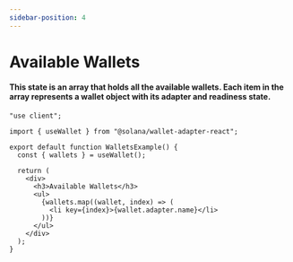 ```yaml
---
sidebar-position: 4
---
```




# Available Wallets

#### This state is an array that holds all the available wallets. Each item in the array represents a wallet object with its adapter and readiness state.

```tsx
"use client";

import { useWallet } from "@solana/wallet-adapter-react";

export default function WalletsExample() {
  const { wallets } = useWallet();

  return (
    <div>
      <h3>Available Wallets</h3>
      <ul>
        {wallets.map((wallet, index) => (
          <li key={index}>{wallet.adapter.name}</li>
        ))}
      </ul>
    </div>
  );
}
```
